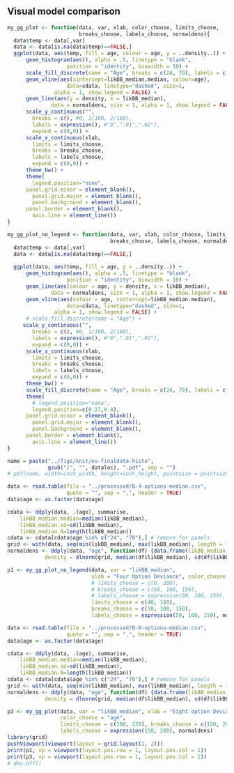 ## Visual model comparison


```r
my_gg_plot <- function(data, var, xlab, color_choose, limits_choose, 
					   breaks_choose, labels_choose, normaldens){
  data$temp <- data[,var]
  data <- data[is.na(data$temp)==FALSE,]
  ggplot(data, aes(temp, fill = age, colour = age, y = ..density..)) + 
      geom_histogram(aes(), alpha = .5, linetype = "blank", 
      			   position = "identity", binwidth = 10) +
	  scale_fill_discrete(name = "Age", breaks = c(24, 70), labels = c("YA", "OA")) +
	  geom_vline(aes(xintercept=likBB_median.median, colour=age),
	    		   data=cdata, linetype="dashed", size=1, 
	  		   alpha = 1, show.legend = FALSE) +
	  geom_line(aes(y = density, x = likBB_median),
	  		  data = normaldens, size = 1, alpha = 1, show.legend = FALSE) +
	  scale_y_continuous("", 
     	breaks = c(), #0, 1/100, 2/100),
     	labels = expression(), #"0",".01",".02"),
     	expand = c(0,0)) +
	  scale_x_continuous(xlab, 
     	limits = limits_choose,
     	breaks = breaks_choose,
     	labels = labels_choose,
     	expand = c(0,0)) +
	  theme_bw() + 
	  theme(
	    legend.position="none",
      panel.grid.minor = element_blank(), 
	    panel.grid.major = element_blank(), 
	    panel.background = element_blank(),
      panel.border = element_blank(), 
	    axis.line = element_line())
}
```

\newpage


```r
my_gg_plot_no_legend <- function(data, var, xlab, color_choose, limits_choose,
								 breaks_choose, labels_choose, normaldens){
  data$temp <- data[,var]
  data <- data[is.na(data$temp)==FALSE,]
  
  ggplot(data, aes(temp, fill = age, y = ..density..)) + 
  	  geom_histogram(aes(), alpha = .5, linetype = "blank", 
  	  			   position = "identity", binwidth = 10) +
      geom_line(aes(colour = age, y = density, x = likBB_median),
	  		  data = normaldens, size = 1, alpha = 1, show.legend = FALSE) +
  	  geom_vline(aes(colour = age, xintercept=likBB_median.median),
	    		   data=cdata, linetype="dashed", size=1, 
  	  		   alpha = 1, show.legend = FALSE) +
	  # scale_fill_discrete(name = "Age") +
	 scale_y_continuous("",
     	breaks = c(), #0, 1/100, 2/100),
     	labels = expression(), #"0",".01",".02"),
     	expand = c(0,0)) +
	  scale_x_continuous(xlab,
     	limits = limits_choose,
     	breaks = breaks_choose,
     	labels = labels_choose,
     	expand = c(0,0)) +
	  theme_bw() + 
  	  scale_fill_discrete(name = "Age", breaks = c(24, 70), labels = c("YA", "OA")) +
	  theme(
	    # legend.position="none",
	  	legend.position=c(0.27,0.8),
      panel.grid.minor = element_blank(), 
	    panel.grid.major = element_blank(), 
	    panel.background = element_blank(),
      panel.border = element_blank(), 
	    axis.line = element_line())
}
```

\newpage


```r
name = paste("../figs/knit/ev-finaldata-histo", 
			 gsub("/", "", dataloc), ".pdf", sep = "")
# pdf(name, width=inch_width, height=inch_height, pointsize = pointsize)

data <- read.table(file = "../processed/B-4-options-median.csv", 
				   quote = "", sep = ",", header = TRUE)
data$age <- as.factor(data$age)

cdata <- ddply(data, .(age), summarise, 
	likBB_median.median=median(likBB_median), 
	likBB_median.sd=sd(likBB_median),
	likBB_median.N=length(likBB_median))
cdata <- cdata[cdata$age %in% c("24", "70"),] # remove for panels
grid <- with(data, seq(min(likBB_median), max(likBB_median), length = 100))
normaldens <- ddply(data, "age", function(df) {data.frame(likBB_median = grid, 
			density = dlnorm(grid, median(df$likBB_median), sd(df$likBB_median)))})

p1 <- my_gg_plot_no_legend(data, var = "likBB_median", 
						   xlab = "Four Option Deviance", color_choose = "age",
						   # limits_choose = c(0, 200), 
						   # breaks_choose = c(50, 100, 150), 
						   # labels_choose = expression(50, 100, 150), normaldens)
						   limits_choose = c(40, 160), 
						   breaks_choose = c(50, 100, 150), 
						   labels_choose = expression(50, 100, 150), normaldens)

data <- read.table(file = "../processed/B-8-options-median.csv", 
				   quote = "", sep = ",", header = TRUE)
data$age <- as.factor(data$age)

cdata <- ddply(data, .(age), summarise, 
	likBB_median.median=median(likBB_median), 
	likBB_median.sd=sd(likBB_median),
	likBB_median.N=length(likBB_median))
cdata <- cdata[cdata$age %in% c("24", "70"),] # remove for panels
grid <- with(data, seq(min(likBB_median), max(likBB_median), length = 100))
normaldens <- ddply(data, "age", function(df) {data.frame(likBB_median = grid, 
			density = dlnorm(grid, median(df$likBB_median), sd(df$likBB_median)))})

p3 <- my_gg_plot(data, var = "likBB_median", xlab = "Eight option Deviance", 
				 color_choose = "age", 
				 limits_choose = c(100, 220), breaks_choose = c(150, 200), 
				 labels_choose = expression(150, 200), normaldens)
library(grid)
pushViewport(viewport(layout = grid.layout(1, 2)))
print(p1, vp = viewport(layout.pos.row = 1, layout.pos.col = 1))
print(p3, vp = viewport(layout.pos.row = 1, layout.pos.col = 2))
# dev.off()
```
